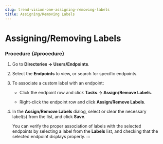 ```yaml
---
slug: trend-vision-one-assigning-removing-labels
title: Assigning/Removing Labels
---
```

# Assigning/Removing Labels

### Procedure {#procedure}

1.  Go to **Directories → Users/Endpoints**.

2.  Select the **Endpoints** to view, or search for specific endpoints.

3.  To associate a custom label with an endpoint:

    - Click the endpoint row and click **Tasks → Assign/Remove Labels**.

    - Right-click the endpoint row and click **Assign/Remove Labels**.

4.  In the **Assign/Remove Labels** dialog, select or clear the necessary label(s) from the list, and click **Save**.

    You can verify the proper association of labels with the selected endpoints by selecting a label from the **Labels** list, and checking that the selected endpoint displays properly.
:::
